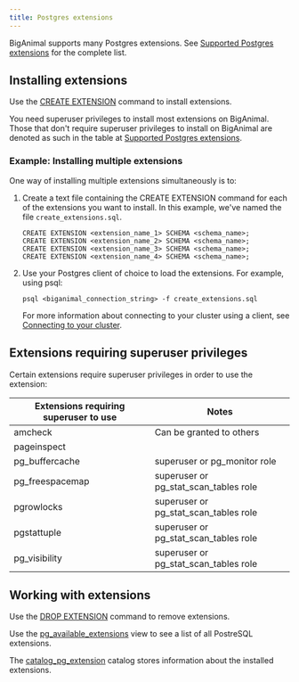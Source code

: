 ```yaml
---
title: Postgres extensions
---
```


BigAnimal supports many Postgres extensions. See [Supported Postgres extensions](/pg_extensions/latest/) for the complete list.

## Installing extensions

Use the [CREATE EXTENSION](https://www.postgresql.org/docs/current/sql-createextension.html) command to install extensions. 

You need superuser privileges to install most extensions on BigAnimal. Those that don't require superuser privileges to install on BigAnimal are denoted as such in the table at [Supported Postgres extensions](/pg_extensions/latest/).

### Example: Installing multiple extensions

One way of installing multiple extensions simultaneously is to:

1. Create a text file containing the CREATE EXTENSION command for each of the extensions you want to install. In this example, we've named the file `create_extensions.sql`.

   ```text
   CREATE EXTENSION <extension_name_1> SCHEMA <schema_name>;
   CREATE EXTENSION <extension_name_2> SCHEMA <schema_name>;
   CREATE EXTENSION <extension_name_3> SCHEMA <schema_name>;
   CREATE EXTENSION <extension_name_4> SCHEMA <schema_name>;
   ```

1. Use your Postgres client of choice to load the extensions. For example, using psql:

   ```shell
   psql <biganimal_connection_string> -f create_extensions.sql
   ```
   For more information about connecting to your cluster using a client, see [Connecting to your cluster](/biganimal/latest/using_cluster/02_connecting_your_cluster/).

## Extensions requiring superuser privileges

Certain extensions require superuser privileges in order to use the extension:

| Extensions requiring superuser to use |                             Notes                             |
| ------------------------------------- | ------------------------------------------------------------- |
| amcheck                               | Can be granted to others                                      |
| pageinspect                           |                                                               |
| pg_buffercache                        | superuser or pg_monitor role                                  |
| pg_freespacemap                       | superuser or pg_stat_scan_tables role                      |
| pgrowlocks                            | superuser or pg_stat_scan_tables role                      |
| pgstattuple                           | superuser or pg_stat_scan_tables role                      |
| pg_visibility                         | superuser or pg_stat_scan_tables role                      |

## Working with extensions

Use the [DROP EXTENSION](https://www.postgresql.org/docs/current/sql-dropextension.html) command to remove extensions. 

Use the [pg_available_extensions](https://www.postgresql.org/docs/current/view-pg-available-extensions.html) view to see a list of all PostreSQL extensions.

The [catalog_pg_extension](https://www.postgresql.org/docs/current/catalog-pg-extension.html) catalog stores information about the installed extensions. 